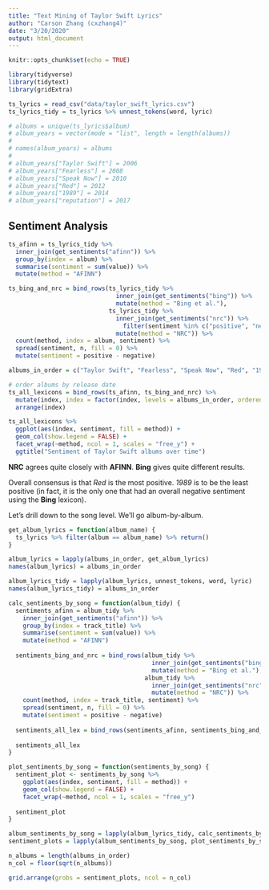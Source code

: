 ```yaml
---
title: "Text Mining of Taylor Swift Lyrics"
author: "Carson Zhang (cxzhang4)"
date: "3/20/2020"
output: html_document
---
```


```r
knitr::opts_chunk$set(echo = TRUE)
```

```r
library(tidyverse)
library(tidytext)
library(gridExtra)
```

```r
ts_lyrics = read_csv("data/taylor_swift_lyrics.csv")
ts_lyrics_tidy = ts_lyrics %>% unnest_tokens(word, lyric)
```

```r
# albums = unique(ts_lyrics$album)
# album_years = vector(mode = "list", length = length(albums))
# 
# names(album_years) = albums
# 
# album_years["Taylor Swift"] = 2006
# album_years["Fearless"] = 2008
# album_years["Speak Now"] = 2010
# album_years["Red"] = 2012
# album_years["1989"] = 2014
# album_years["reputation"] = 2017
```

## Sentiment Analysis

```r
ts_afinn = ts_lyrics_tidy %>%
  inner_join(get_sentiments("afinn")) %>%
  group_by(index = album) %>%
  summarise(sentiment = sum(value)) %>%
  mutate(method = "AFINN")

ts_bing_and_nrc = bind_rows(ts_lyrics_tidy %>%
                              inner_join(get_sentiments("bing")) %>%
                              mutate(method = "Bing et al."),
                            ts_lyrics_tidy %>% 
                              inner_join(get_sentiments("nrc")) %>%
                                filter(sentiment %in% c("positive", "negative")) %>%
                              mutate(method = "NRC")) %>%
  count(method, index = album, sentiment) %>%
  spread(sentiment, n, fill = 0) %>%
  mutate(sentiment = positive - negative)

albums_in_order = c("Taylor Swift", "Fearless", "Speak Now", "Red", "1989", "reputation")

# order albums by release date
ts_all_lexicons = bind_rows(ts_afinn, ts_bing_and_nrc) %>%
  mutate(index, index = factor(index, levels = albums_in_order, ordered = TRUE)) %>%
  arrange(index)
```

```r
ts_all_lexicons %>%
  ggplot(aes(index, sentiment, fill = method)) +
  geom_col(show.legend = FALSE) + 
  facet_wrap(~method, ncol = 1, scales = "free_y") +
  ggtitle("Sentiment of Taylor Swift albums over time")
```

**NRC** agrees quite closely with **AFINN**. **Bing** gives quite different results.

Overall consensus is that *Red* is the most positive. *1989* is to be the least positive (in fact, it is the only one that had an overall negative sentiment using the **Bing** lexicon).

Let's drill down to the song level. We'll go album-by-album.

```r
get_album_lyrics = function(album_name) {
  ts_lyrics %>% filter(album == album_name) %>% return()
}

album_lyrics = lapply(albums_in_order, get_album_lyrics)
names(album_lyrics) = albums_in_order

album_lyrics_tidy = lapply(album_lyrics, unnest_tokens, word, lyric)
names(album_lyrics_tidy) = albums_in_order
```

```r
calc_sentiments_by_song = function(album_tidy) {
  sentiments_afinn = album_tidy %>%
    inner_join(get_sentiments("afinn")) %>%
    group_by(index = track_title) %>%
    summarise(sentiment = sum(value)) %>%
    mutate(method = "AFINN")
  
  sentiments_bing_and_nrc = bind_rows(album_tidy %>% 
                                        inner_join(get_sentiments("bing")) %>%
                                        mutate(method = "Bing et al."),
                                      album_tidy %>%
                                        inner_join(get_sentiments("nrc")) %>%
                                        mutate(method = "NRC")) %>%
    count(method, index = track_title, sentiment) %>%
    spread(sentiment, n, fill = 0) %>%
    mutate(sentiment = positive - negative)
  
  sentiments_all_lex = bind_rows(sentiments_afinn, sentiments_bing_and_nrc)
  
  sentiments_all_lex
}

plot_sentiments_by_song = function(sentiments_by_song) {
  sentiment_plot <- sentiments_by_song %>%
    ggplot(aes(index, sentiment, fill = method)) +
    geom_col(show.legend = FALSE) + 
    facet_wrap(~method, ncol = 1, scales = "free_y")
  
  sentiment_plot
}
```

```r
album_sentiments_by_song = lapply(album_lyrics_tidy, calc_sentiments_by_song)
sentiment_plots = lapply(album_sentiments_by_song, plot_sentiments_by_song)

n_albums = length(albums_in_order)
n_col = floor(sqrt(n_albums))

grid.arrange(grobs = sentiment_plots, ncol = n_col)
```



